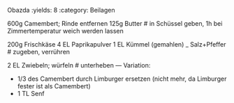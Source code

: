 Obazda
:yields: 8
:category: Beilagen

600g Camembert; Rinde entfernen
125g Butter
# in Schüssel geben, 1h bei Zimmertemperatur weich werden lassen

200g Frischkäse
4 EL Paprikapulver
1 EL Kümmel (gemahlen)
_ Salz+Pfeffer
# zugeben, verrühren

2 EL Zwiebeln; würfeln
# unterheben
--- 
Variation:

* 1/3 des Camembert durch Limburger ersetzen (nicht mehr, da Limburger fester ist als Camembert)
* 1 TL Senf

